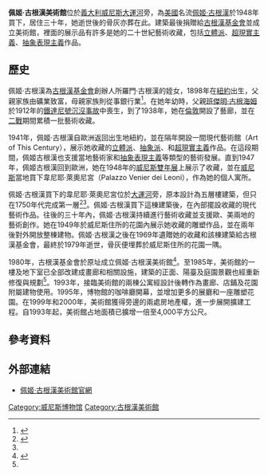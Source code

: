 {{Infobox museum
 |name          = 佩姬·古根漢美術館
 |native_name   = 
 |image         = Pal Venier dei Leone.jpg
 |imagesize     = 250
 |established   = 1980年
 |location      = [[義大利|義大利]][[威尼斯|威尼斯]]
 |type          = 
 |collection    =
 |visitors      = 
 |director      = 
 |website       = [http://www.guggenheim-venice.it/inglese/default.html www.guggenheim-venice.it]
}}
'''佩姬·古根漢美術館'''位於[[義大利|義大利]][[威尼斯|威尼斯]][[大運河_(威尼斯)|大運河]]旁，為[[美國|美國]]名流[[佩姬·古根漢|佩姬·古根漢]]於1948年買下，居住三十年，她逝世後的骨灰亦葬在此。建築最後捐贈給[[古根漢基金會|古根漢基金會]]並成立美術館，裡面的展示品有許多是她的二十世紀藝術收藏，包括[[立體派|立體派]]、[[超現實主義|超現實主義]]、[[抽象表現主義|抽象表現主義]]作品。

==歷史==
佩姬·古根漢為[[古根漢基金會|古根漢基金會]]創辦人所羅門·古根漢的姪女，1898年在[[紐約|紐約]]出生，父親家族由礦業致富，母親家族則從事銀行業<ref name="history">{{Cite web |url=http://www.guggenheim.org/venice/history |title=History |publisher=The Solomon R. Guggenheim Foundation |accessdate=2012-11-08 |language=en |deadurl=yes |archiveurl=https://web.archive.org/web/20121023182437/http://www.guggenheim.org/venice/history |archivedate=2012-10-23 |df= }}</ref>。在她年幼時，父親[[班傑明·古根海姆|班傑明·古根海姆]]於1912年的[[鐵達尼號沉沒事故|鐵達尼號沉沒事故]]中喪生，到了1938年，她在[[倫敦|倫敦]]開設了藝廊，並在[[第二次世界大戰|二戰]]期間累積一批藝術收藏。

1941年，佩姬·古根漢自歐洲返回出生地紐約，並在隔年開設一間現代藝術館（Art of This Century），展示她收藏的[[立體派|立體派]]、[[抽象派|抽象派]]、和[[超現實主義|超現實主義]]作品。在這段期間，佩姬古根漢也支援當地藝術家和[[抽象表現主義|抽象表現主義]]等類型的藝術發展。直到1947年，佩姬古根漢回到歐洲，她在1948年的[[威尼斯雙年展|威尼斯雙年展]]上展示了收藏，並在[[威尼斯|威尼斯]]當地買下韋尼耶·萊奧尼宮（Palazzo Venier dei Leoni），作為她的個人寓所。

佩姬·古根漢買下的韋尼耶·萊奧尼宮位於[[大運河_(威尼斯)|大運河]]旁，原本設計為五層樓建築，但只在1750年代完成第一層<ref name="venice">{{Cite web |url=http://www.guggenheim.org/guggenheim-foundation/architecture/venice |title=Venice |publisher=The Solomon R. Guggenheim Foundation |accessdate=2012-11-08 |language=en |archive-date=2012-04-03 |archive-url=https://web.archive.org/web/20120403175619/http://www.guggenheim.org/guggenheim-foundation/architecture/venice |dead-url=no }}</ref><ref name="history"/>。佩姬·古根漢買下這棟建築後，在內部擺設收藏的現代藝術作品。往後的三十年內，佩姬·古根漢持續進行藝術收藏並支援歐、美兩地的藝術創作。她在1949年於威尼斯住所的花園內展示她收藏的雕塑作品，並在兩年後對外開放整棟建物。佩姬·古根漢之後在1969年遺贈她的收藏和該棟建築給古根漢基金會，最終於1979年逝世，骨灰便埋葬於威尼斯住所的花園一隅。

1980年，古根漢基金會於原址成立佩姬·古根漢美術館<ref name="about">{{Cite web |url=http://www.guggenheim.org/venice/about |title=about |publisher=The Solomon R. Guggenheim Foundation |accessdate=2012-11-08 |language=en |deadurl=yes |archiveurl=https://web.archive.org/web/20121102105812/http://www.guggenheim.org/venice/about |archivedate=2012-11-02 }}</ref>。至1985年，美術館的一樓及地下室已全部改建成畫廊和相關設施，建築的正面、陽臺及庭園景觀也經重新修復與規劃<ref name="venice"/>。1993年，接臨美術館的兩棟公寓經設計後轉作為畫廊、店鋪及花園附屬建物使用。1995年，博物館的咖啡廳開幕，並增加更多的展廳和一座雕塑花園。在1999年和2000年，美術館獲得旁邊的兩處房地產權，進一步展開擴建工程。自1993年起，美術館占地面積已擴增一倍至4,000平方公尺。

==參考資料==
{{Reflist}}

==外部連結==
{{commons category|Museo Guggenheim (Venice)}}
*[http://www.guggenheim-venice.it/inglese/default.html 佩姬‧古根漢美術館官網]{{Wayback|url=http://www.guggenheim-venice.it/inglese/default.html |date=20110221171005 }}{{en}}{{it}}


{{古根漢美術館}}
{{威尼斯地标}}
[[Category:威尼斯博物馆|Category:威尼斯博物馆]]
[[Category:古根漢美術館|Category:古根漢美術館]]